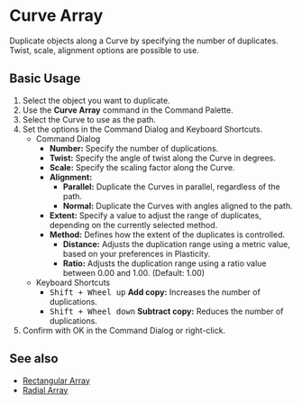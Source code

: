 
# Curve Array

<Reference shortcut="" command="Curve Array" button="" />

Duplicate objects along a Curve by specifying the number of duplicates. Twist, scale, alignment options are possible to use.

## Basic Usage

1. Select the object you want to duplicate.
2. Use the **Curve Array** command in the Command Palette.
3. Select the  Curve to use as the path.
4. Set the options in the Command Dialog and Keyboard Shortcuts.
   - <Kst>Command Dialog</Kst>
      - **Number:** Specify the number of duplications.
      - **Twist:** Specify the angle of twist along the  Curve in degrees.
      - **Scale:** Specify the scaling factor along the  Curve.
      - **Alignment:**
         - **Parallel:** Duplicate the Curves in parallel, regardless of the path. 
         - **Normal:** Duplicate the Curves with angles aligned to the path.
      - **Extent:** Specify a value to adjust the range of duplicates, depending on the currently selected method.
      - **Method:** Defines how the extent of the duplicates is controlled.
         - **Distance:** Adjusts the duplication range using a metric value, based on your preferences in Plasticity.
         - **Ratio:** Adjusts the duplication range using a ratio value between 0.00 and 1.00. (Default: 1.00)
   - <Kst>Keyboard Shortcuts</Kst>
      - <kbd>Shift + Wheel up</kbd> **Add copy:** Increases the number of duplications.
      - <kbd>Shift + Wheel down</kbd> **Subtract copy:** Reduces the number of duplications.
4. Confirm with OK in the Command Dialog or right-click.

<VideoPlayer fileName="curve-array"/>

## See also
- [Rectangular Array](rectangular-array)
- [Radial Array](radial-array)